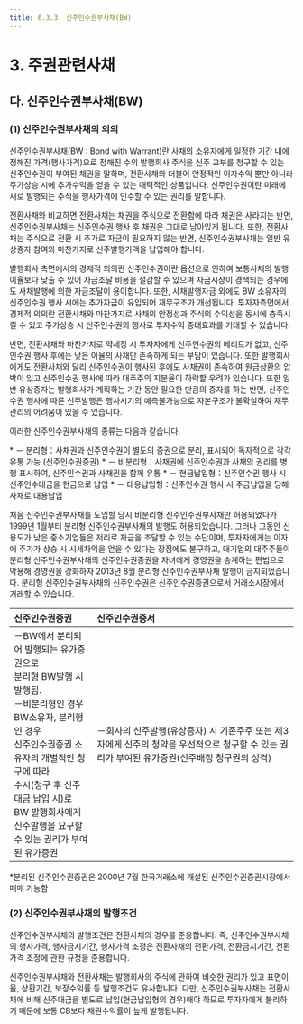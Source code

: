 ```yaml
---
title: 6.3.3. 신주인수권부사채(BW)
---
```

# 3. 주권관련사채
## 다. 신주인수권부사채(BW)

### (1) 신주인수권부사채의 의의

신주인수권부사채(BW : Bond with Warrant)란 사채의 소유자에게 일정한 기간 내에 정해진 가격(행사가격)으로 정해진 수의 발행회사 주식을 신주 교부를 청구할 수 있는 신주인수권이 부여된 채권을 말하며, 전환사채와 더불어 안정적인 이자수익 뿐만 아니라 주가상승 시에 추가수익을 얻을 수 있는 매력적인 상품입니다. 신주인수권이란 미래에 새로 발행되는 주식을 행사가격에 인수할 수 있는 권리를 말합니다. 

전환사채와 비교하면 전환사채는 채권을 주식으로 전환함에 따라 채권은 사라지는 반면, 신주인수권부사채는 신주인수권 행사 후 채권은 그대로 남아있게 됩니다. 또한, 전환사채는 주식으로 전환 시 추가로 자금이 필요하지 않는 반면, 신주인수권부사채는 일반 유상증자 참여와 마찬가지로 신주발행가액을 납입해야 합니다. 

<GCallout severity="warn" title="전환사채와 신주인수권부사채의 비교">
<GCenterImg src="/bm/630_2_tab.jpg" width="550" />
</GCallout>

발행회사 측면에서의 경제적 의의란 신주인수권이란 옵션으로 인하여 보통사채의 발행이율보다 낮출 수 있어 자금조달 비용을 절감할 수 있으며 자금시장이 경색되는 경우에도 사채발행에 의한 자금조달이 용이합니다. 또한, 사채발행자금 외에도 BW 소유자의 신주인수권 행사 시에는 추가자금이 유입되어 재무구조가 개선됩니다. 투자자측면에서 경제적 의의란 전환사채와 마찬가지로 사채의 안정성과 주식의 수익성을 동시에 충족시킬 수 있고 주가상승 시 신주인수권의 행사로 투자수익 증대효과를 기대할 수 있습니다. 

반면, 전환사채와 마찬가지로 약세장 시 투자자에게 신주인수권의 메리트가 없고, 신주인수권 행사 후에는 낮은 이율의 사채만 존속하게 되는 부담이 있습니다. 또한 발행회사에게도 전환사채와 달리 신주인수권이 행사된 후에도 사채권이 존속하여 원금상환의 압박이 있고 신주인수권 행사에 따라 대주주의 지분율이 하락할 우려가 있습니다. 또한 일반 유상증자는 발행회사가 계획하는 기간 동안 필요한 만큼의 증자를 하는 반면, 신주인수권 행사에 따른 신주발행은 행사시기의 예측불가능으로 자본구조가 불확실하여 재무관리의 어려움이 있을 수 있습니다. 

이러한 신주인수권부사채의 종류는 다음과 같습니다. 

<GCallout severity="info" title="신주인수권부사채의 종류">
* － 분리형：사채권과 신주인수권이 별도의 증권으로 분리, 표시되어 독자적으로 각각 유통 가능 (신주인수권증권)
* － 비분리형：사채권에 신주인수권과 사채의 권리를 병행 표시하여, 신주인수권과 사채권을 함께 유통
* － 현금납입형：신주인수권 행사 시 신주인수대금을 현금으로 납입
* － 대용납입형：신주인수권 행사 시 주금납입을 당해 사채로 대용납입
</GCallout>

처음 신주인수권부사채를 도입할 당시 비분리형 신주인수권부사채만 허용되었다가 1999년 1월부터 분리형 신주인수권부사채의 발행도 허용되었습니다. 그러나 그동안 신용도가 낮은 중소기업들은 저리로 자금을 조달할 수 있는 수단이며, 투자자에게는 이자에 주가가 상승 시 시세차익을 얻을 수 있다는 장점에도 불구하고, 대기업의 대주주들이 분리형 신주인수권부사채의 신주인수권증권을 자녀에게 경영권을 승계하는 편법으로 악용해 경영권을 강화하자 2013년 8월 분리형 신주인수권부사채 발행이 금지되었습니다. 분리형 신주인수권부사채의 신주인수권은 신주인수권증권으로서 거래소시장에서 거래할 수 있습니다.

<GCallout severity="warn" title="신주인수권증권과 신주인수권증서의 비교">

|신주인수권증권|신주인수권증서|
|:------------|:------------|
|－BW에서 분리되어 발행되는 유가증권으로<br/> 분리형 BW발행 시 발행됨.<br/>－비분리형인 경우 BW소유자, 분리형인 경우<br/> 신주인수권증권 소유자의 개별적인 청구에 따라<br/> 수시(청구 후 신주대금 납입 시)로 BW 발행회사에게<br/> 신주발행을 요구할 수 있는 권리가 부여된 유가증권|－회사의 신주발행(유상증자) 시 기존주주 또는 제3자에게 신주의 청약을 우선적으로 청구할 수 있는 권리가 부여된 유가증권(신주배정 청구권의 성격)|

<Cmt>
*분리된 신주인수권증권은 2000년 7월 한국거래소에 개설된 신주인수권증권시장에서 매매 가능함
</Cmt>
</GCallout>

### (2) 신주인수권부사채의 발행조건

신주인수권부사채의 발행조건은 전환사채의 경우를 준용합니다. 즉, 신주인수권부사채의 행사가격, 행사금지기간, 행사가격 조정은 전환사채의 전환가격, 전환금지기간, 전환가격 조정에 관한 규정을 준용합니다.

신주인수권부사채와 전환사채는 발행회사의 주식에 관하여 비슷한 권리가 있고 표면이율, 상환기간, 보장수익률 등 발행조건도 유사합니다. 다만, 신주인수권부사채는 전환사채에 비해 신주대금을 별도로 납입(현금납입형의 경우)해야 하므로 투자자에게 불리하기 때문에 보통 CB보다 채권수익률이 높게 발행됩니다. 
